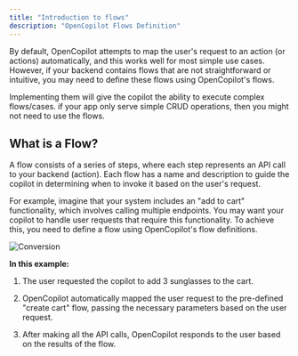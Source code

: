 ```yaml
---
title: "Introduction to flows"
description: "OpenCopilot Flows Definition"
---
```



By default, OpenCopilot attempts to map the user's request to an action (or actions) automatically, and this works well for most simple use cases. However, if your backend contains flows that are not straightforward or intuitive, you may need to define these flows using OpenCopilot's flows.


<Card title="Flows are optional" icon="lightbulb" iconType="duotone" color="#ca8b04">
    Implementing them will give the copilot the ability to execute complex flows/cases. if your app
    only serve simple CRUD operations, then you might not need to use the flows.
</Card>

## What is a Flow?

A flow consists of a series of steps, where each step represents an API call to your backend (action). Each flow has a name and description to guide the copilot in determining when to invoke it based on the user's request.

For example, imagine that your system includes an "add to cart" functionality, which involves calling multiple endpoints. You may want your copilot to handle user requests that require this functionality. To achieve this, you need to define a flow using OpenCopilot's flow definitions.

![Conversion](/images/example-flow.png)

**In this example:**

1. The user requested the copilot to add 3 sunglasses to the cart.

2. OpenCopilot automatically mapped the user request to the pre-defined "create cart" flow, passing the necessary parameters based on the user request.

3. After making all the API calls, OpenCopilot responds to the user based on the results of the flow.


